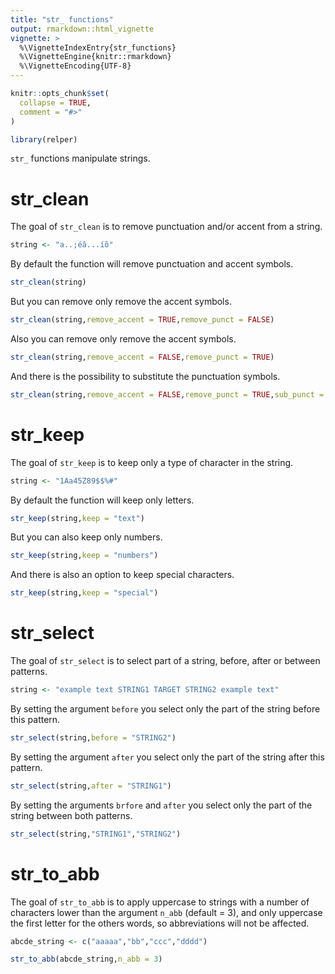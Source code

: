 ```yaml
---
title: "str_ functions"
output: rmarkdown::html_vignette
vignette: >
  %\VignetteIndexEntry{str_functions}
  %\VignetteEngine{knitr::rmarkdown}
  %\VignetteEncoding{UTF-8}
---
```


```r
knitr::opts_chunk$set(
  collapse = TRUE,
  comment = "#>"
)
```

```r
library(relper)
```

`str_` functions manipulate strings.

# str_clean

The goal of `str_clean` is to remove punctuation and/or accent from a string.

```r
string <- "a..;éâ...íõ"
```

By default the function  will remove punctuation and accent symbols.
```r
str_clean(string)
```

But you can remove only remove the accent symbols.

```r
str_clean(string,remove_accent = TRUE,remove_punct = FALSE)
```

Also you can remove only remove the accent symbols.

```r
str_clean(string,remove_accent = FALSE,remove_punct = TRUE)
```

And there is the possibility to substitute the punctuation symbols.
```r
str_clean(string,remove_accent = FALSE,remove_punct = TRUE,sub_punct = "-")
```

# str_keep

The goal of `str_keep` is to keep only a type of character in the string.

```r
string <- "1Aa45Z89$$%#"
```

By default the function will keep only letters.

```r
str_keep(string,keep = "text")
```

But you can also keep only numbers.

```r
str_keep(string,keep = "numbers")
```

And there is also an option  to keep special characters.

```r
str_keep(string,keep = "special")
```

# str_select

The goal of `str_select` is to select part of a string, before, after or between patterns.

```r
string <- "example text STRING1 TARGET STRING2 example text"
```

By setting the argument `before` you select only the part of the string before this pattern.

```r
str_select(string,before = "STRING2")
```

By setting the argument `after` you select only the part of the string after this pattern.

```r
str_select(string,after = "STRING1")
```

By setting the arguments `brfore` and `after` you select only the part of the string between both patterns.

```r
str_select(string,"STRING1","STRING2")
```

# str_to_abb

The goal of `str_to_abb` is to apply uppercase to strings with a number of characters lower than the argument `n_abb` (default = 3), and only uppercase the first letter for the others words, so abbreviations will not be affected. 

```r
abcde_string <- c("aaaaa","bb","ccc","dddd")

str_to_abb(abcde_string,n_abb = 3)
```
